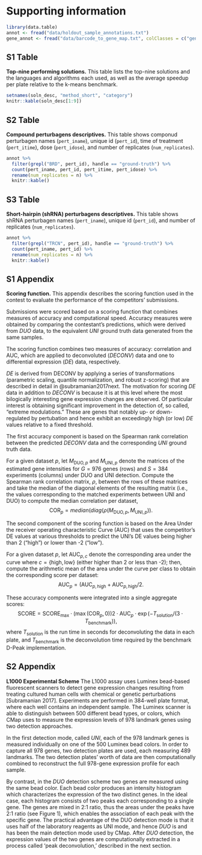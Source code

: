 \appendix
\clearpage 

# Supporting information {-}

```r
library(data.table)
annot <- fread("data/holdout_sample_annotations.txt")
gene_annot <- fread("data/barcode_to_gene_map.txt", colClasses = c("gene_id"="character"))
```

\clearpage 

## S1 Table {-}

**Top-nine performing solutions.**  This table lists the top-nine solutions and the languages and algorithms each used, as well as the average speedup per plate relative to the k-means benchmark.  

```r
setnames(soln_desc, "method_short", "category")
knitr::kable(soln_desc[1:9])
```

\clearpage 


## S2 Table {-}

**Compound perturbagens descriptives.** This table shows componud perturbagen names (`pert_iname`), unique id (`pert_id`), time of treatment (`pert_itime`), dose (`pert_idose`), and number of replicates (`num_replicates`). 

```r
annot %>% 
  filter(grepl("BRD", pert_id), handle == "ground-truth") %>%
  count(pert_iname, pert_id, pert_itime, pert_idose) %>%
  rename(num_replicates = n) %>%
  knitr::kable()
```

\clearpage 

## S3 Table {-}

**Short-hairpin (shRNA) perturbagens descriptives.** This table shows shRNA perturbagen names (`pert_iname`), unique id (`pert_id`), and number of replicates (`num_replicates`). 

```r
annot %>% 
  filter(grepl("TRCN", pert_id), handle == "ground-truth") %>%
  count(pert_iname, pert_id) %>%
  rename(num_replicates = n) %>%
  knitr::kable()
```

\clearpage 

## S1 Appendix {-}

**Scoring function.** This appendix describes the scoring function used in the contest to evaluate the performance of the competitors' submissions.

Submissions were scored based on a scoring function that combines measures of accuracy and computational speed. Accuracy measures were obtained by comparing the contestant's predictions, which were derived from $DUO$ data, to the equivalent $UNI$ ground truth data generated from the same samples.

The scoring function combines two measures of accuracy: correlation and AUC, which are applied to deconvoluted ($DECONV$) data and one to differential expression ($DE$) data, respectively.

$DE$ is derived from DECONV by applying a series of transformations (parametric scaling, quantile normalization, and robust z-scoring) that are described in detail in @subramanian2017next. The motivation for scoring $DE$ data in addition to $DECONV$ is because it is at this level where the most bilogically interesting gene expression changes are observed. Of particular interest is obtaining significant improvement in the detection of, so called, "extreme modulations." These are genes that notably up- or down-regulated by pertubation and hence exhibit an exceedingly high (or low) $DE$ values relative to a fixed threshold. 

The first accuracy component is based on the Spearman rank correlation between the predicted $DECONV$ data and the corresponding $UNI$ ground truth data.

For a given dataset $p$, let $M_{\text{DUO},p}$ and $M_{\text{UNI},p}$ denote the matrices of the estimated gene intensities for $G = 976$ genes (rows) and $S = 384$ experiments (columns) under DUO and UNI detection.
Compute the Spearman rank correlation matrix, $\rho$, between the rows of these matrices and take the median of the diagonal elements of the resulting matrix (i.e., the values corresponding to the matched experiments between UNI and DUO) to compute the median correlation per dataset, 
$$
  \text{COR}_p = median(diag(\rho(M_{\text{DUO},p}, M_{\text{UNI},p})). 
$$

The second component of the scoring function is based on the Area Under the receiver operating characteristic Curve (AUC) that uses the competitor's DE values at various thresholds to predict the UNI's DE values being higher than 2 ("high") or lower than -2 ("low").
 
For a given dataset $p$, let $\text{AUC}_{p, c}$ denote the corresponding area under the curve where $c = \{ \text{high}, \text{low} \}$ (either higher than 2 or less than -2); then, compute the arithmetic mean of the area under the curve per class to obtain the corresponding score per dataset:
$$
  \text{AUC}_p = (\text{AUC}_{p,\text{high}} + \text{AUC}_{p,\text{high}} / 2.
$$

These accuracy components were integrated into a single aggregate scores:
$$
\text{SCORE} = 
  \text{SCORE}_{\text{max}} \cdot (\max(\text{COR}_{p}, 0)) 2 
                   \cdot \text{AUC}_{p} 
                   \cdot \exp(- T_{\text{solution}} / (3 \cdot T_{\text{benchmark}})), 
$$ 
where $T_\text{solution}$ is the run time in seconds for deconvoluting the data in each plate, and $T_{\text{benchmark}}$ is the deconvolution time required by the benchmark D-Peak implementation. 

\clearpage

## S2 Appendix  {-}

**L1000 Experimental Scheme** The L1000 assay uses Luminex bead-based fluorescent scanners to detect gene expression changes resulting from treating cultured human cells with chemical or genetic perturbations [Subramanian 2017]. Experiments are performed in 384-well plate format, where each well contains an independent sample. The Luminex scanner is able to distinguish between 500 different bead types, or colors, which CMap uses to measure the expression levels of 978 landmark genes using two detection approaches.

In the first detection mode, called $UNI$, each of the 978 landmark genes is measured individually on one of the 500 Luminex bead colors. In order to capture all 978 genes, two detection plates are used, each measuring 489 landmarks. The two detection plates’ worth of data are then computationally combined to reconstruct the full 978-gene expression profile for each sample.

By contrast, in the $DUO$ detection scheme two genes are measured using the same bead color. Each bead color produces an intensity histogram which characterizes the expression of the two distinct genes. In the ideal case, each histogram consists of two peaks each corresponding to a single gene. The genes are mixed in 2:1 ratio, thus the areas under the peaks have 2:1 ratio (see Figure 1), which enables the association of each peak with the specific gene. The practical advantage of the DUO detection mode is that it uses half of the laboratory reagents as UNI mode, and hence $DUO$ is and has been the main detection mode used by CMap. After $DUO$ detection, the expression values of the two genes are computationally extracted in a process called 'peak deconvolution,' described in the next section. 


